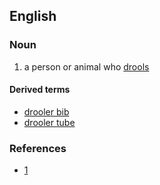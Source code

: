 ==English==

===Noun===
{{en-noun}}

# a person or animal who [[drool]]s

====Derived terms====
* [[drooler bib]]
* [[drooler tube]]

===References===
* [http://www.tendlife.com/cats/and-dogs-3332.html]